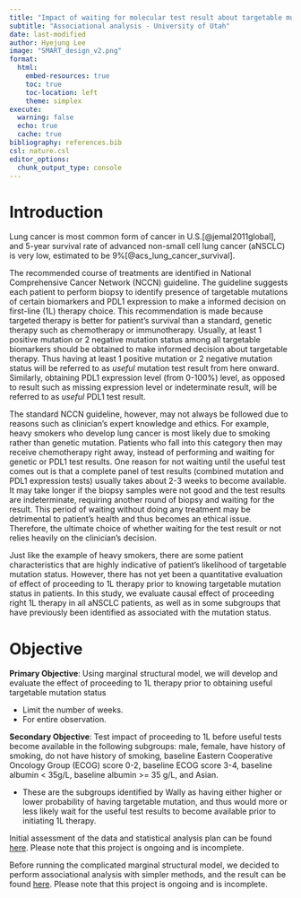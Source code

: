 ---
title: "Impact of waiting for molecular test result about targetable mutation on the survival of advanced non-small cell lung cancer patients"
subtitle: "Associational analysis - University of Utah"
date: last-modified
author: Hyejung Lee
image: "SMART_design_v2.png"
format:
  html: 
    embed-resources: true
    toc: true
    toc-location: left
    theme: simplex
execute: 
  warning: false
  echo: true
  cache: true
bibliography: references.bib
csl: nature.csl
editor_options: 
  chunk_output_type: console
---

# Introduction

Lung cancer is most common form of cancer in U.S.[@jemal2011global], and 5-year survival rate of advanced non-small cell lung cancer (aNSCLC) is very low, estimated to be 9%[@acs_lung_cancer_survival]. 


The recommended course of treatments are identified in National Comprehensive Cancer Network (NCCN) guideline. The guideline suggests each patient to perform biopsy to identify presence of targetable mutations of certain biomarkers and PDL1 expression to make a informed decision on first-line (1L) therapy choice. This recommendation is made because targeted therapy is better for patient's survival than a standard, genetic therapy such as chemotherapy or immunotherapy. Usually, at least 1 positive mutation or 2 negative mutation status among all targetable biomarkers should be obtained to make informed decision about targetable therapy. Thus having at least 1 positive mutation or 2 negative mutation status will be
referred to as *useful* mutation test result from here onward. Similarly, obtaining PDL1 expression level (from 0-100%) level, as opposed to result such as missing expression level or indeterminate result, will be referred to as *useful* PDL1 test result.

The standard NCCN guideline, however, may not always be followed due to reasons such as clinician’s expert knowledge and ethics. For example, heavy smokers who develop lung cancer is most likely due to smoking rather than genetic mutation. Patients who fall into this category then may receive chemotherapy right away, instead of performing and waiting for genetic or PDL1 test results. One reason for not waiting until the useful test comes out is that a complete panel of test results (combined mutation and PDL1 expression tests) usually takes about 2-3 weeks to become available. It may take longer if the biopsy samples were not good and the test results are indeterminate, requiring another round of biopsy and waiting for the result. This period of waiting without doing any treatment may be detrimental to patient’s health and thus becomes an ethical issue. Therefore, the ultimate choice of whether waiting for the test result or not relies heavily on the clinician’s decision.

Just like the example of heavy smokers, there are some patient characteristics that are highly indicative of patient’s likelihood of targetable mutation status. However, there has not yet been a quantitative evaluation of effect of proceeding to 1L therapy prior to knowing targetable mutation status in patients. In this study, we evaluate causal effect of proceeding right 1L therapy in all aNSCLC patients, as well as in some subgroups that have previously been identified as associated with the mutation status.




# Objective


**Primary Objective**: Using marginal structural model, we will develop
and evaluate the effect of proceeding to 1L therapy prior to obtaining
useful targetable mutation status

-   Limit the number of weeks.
-   For entire observation.

**Secondary Objective**: Test impact of proceeding to 1L before useful
tests become available in the following subgroups: male, female, have
history of smoking, do not have history of smoking, baseline Eastern
Cooperative Oncology Group (ECOG) score 0-2, baseline ECOG score 3-4,
baseline albumin \< 35g/L, baseline albumin \>= 35 g/L, and Asian.

-   These are the subgroups identified by Wally as having either higher
    or lower probability of having targetable mutation, and thus would
    more or less likely wait for the useful test results to become
    available prior to initiating 1L therapy.




Initial assessment of the data and statistical analysis plan can be found  [here](https://github.com/hyejung0/wait_for_test_v11/blob/main/SAP/SAP_v1.md){.button}. Please note that this project is ongoing and is incomplete.



Before running the complicated marginal structural model, we decided to perform associational analysis with simpler methods, and the result can be found [here](https://github.com/hyejung0/wait_for_test_v11/blob/main/landmark/landmark.md){.button}. Please note that this project is ongoing and is incomplete.


